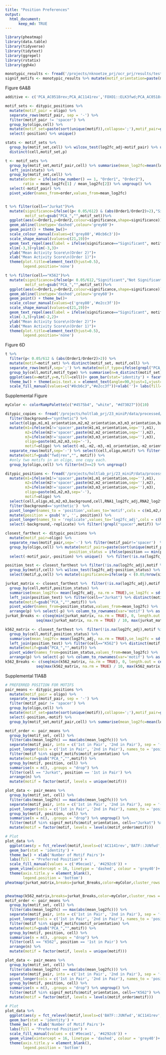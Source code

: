 ```yaml
---
title: "Position Preferences"
output: 
  html_document:
      keep_md: TRUE
---
```


```r
library(pheatmap)
library(data.table)
library(tidyverse)
library(tidytext)
library(ggrepel)
library(rstatix)
library(ggh4x)

monotypic_results <- fread('/projects/nknoetze_prj/ocr_prj/results/test_run/STARR-seq/monotypic.results.tsv')
signif_motifs <- monotypic_results %>% mutate(motif_orientation=paste(motif,orientation,sep='')) %>% filter(signif=="Significant",cell=="Jurkat") %>% distinct(motif_orientation)
```

Figure 6A&B
```r
additive <- c('PCA_AC0518rev;PCA_AC1141rev','FOXO1::ELK3fwd;PCA_AC0518rev','PCA_AC1205rev;POU6F1rev','PCA_AC2802rev;TCF7rev','FOXO1::ELK3rev;PCA_AC2802fwd','GATA3fwd;PCA_AC2802fwd')

motif_sets <- ditypic_positions %>%
  mutate(motif_pair = oligo) %>%
  separate_rows(motif_pair, sep = '-') %>%
  filter(motif_pair != 'spacer') %>%
  group_by(oligo,cell) %>%
  mutate(motif_set=paste(sort(unique(motif)),collapse=';'),motif_pair=gsub("-spacer|spacer-","",oligo)) %>% ungroup() %>% 
  select(-position) %>% unique() 

stats <- motif_sets %>%
  group_by(motif_set,cell) %>% wilcox_test(log2fc_adj~motif_pair) %>% ungroup() %>%
  distinct(cell,motif_set,p)

t <- motif_sets %>%
  group_by(motif_set,motif_pair,cell) %>% summarise(mean_log2fc=mean(log2fc_adj,na.rm=TRUE)) %>% ungroup() %>%
  left_join(stats) %>%
  group_by(motif_set,cell) %>%
  mutate(order = ifelse(row_number() == 1, "Order1", "Order2"),
        ratio = mean_log2fc[1] / mean_log2fc[2]) %>% ungroup() %>%
  select(-motif_pair) %>% 
  pivot_wider(names_from=order,values_from=mean_log2fc)


t %>% filter(cell=="Jurkat")%>%
  mutate(significance=ifelse((p< 0.05/612) & (abs(Order1/Order2)>2),"Significant","Not Significant"),
         motif_set=gsub("PCA_","",motif_set))%>% 
  ggplot(aes(x=Order1,y=Order2,colour=significance,shape=significance))+ 
  geom_abline(linetype='dashed',colour='grey60')+ 
  geom_point() + theme_bw()+
  scale_colour_manual(values=c('grey80','#8cb6c3'))+
  scale_shape_manual(values=c(21,19))+
  geom_text_repel(aes(label = ifelse(significance=="Significant", motif_set, "")),size = 3, max.overlaps = 20)+
  xlim(-3,3)+ylim(-3,3)+
  ylab("Mean Activity Score\n(Order 2)")+
  xlab("Mean Activity Score\n(Order 1)")+
  theme(plot.title=element_text(hjust=0.5),
        legend.position='none')

t %>% filter(cell=="K562")%>%
  mutate(significance=ifelse(p< 0.05/612,"Significant","Not Significant"),
         motif_set=gsub("PCA_","",motif_set))%>% 
  ggplot(aes(x=Order1,y=Order2,colour=significance,shape=significance))+ 
  geom_abline(linetype='dashed',colour='grey60')+ 
  geom_point() + theme_bw()+
  scale_colour_manual(values=c('grey80','#e2cc3f'))+
  scale_shape_manual(values=c(21,19))+
  geom_text_repel(aes(label = ifelse(significance=="Significant", motif_set, "")),size = 3, max.overlaps = 20)+
  xlim(-3,3)+ylim(-2,2)+
  ylab("Mean Activity Score\n(Order 2)")+
  xlab("Mean Activity Score\n(Order 1)")+
  theme(plot.title=element_text(hjust=0.5),
        legend.position='none')
```

Figure 6D
```r
t %>% 
  filter(p< 0.05/612 & (abs(Order1/Order2)>2)) %>% 
  mutate(motif=motif_set) %>% distinct(motif_set, motif,cell) %>%
  separate_rows(motif,sep=';') %>% mutate(motif_type=ifelse(grepl("PCA_",motif),"Novel Motif","TFBS"),motif=gsub("PCA_","",motif)) %>% 
  group_by(cell,motif,motif_type) %>% summarise(n=n_distinct(motif_set)) %>% ungroup() %>% 
  ggplot(aes(x=motif,y=n,fill=cell))+ geom_bar(stat='identity') + facet_grid(.~motif_type,scale='free_x') + 
  theme_bw() + theme(axis.text.x = element_text(angle=90,hjust=1,vjust=1))+ ylab("Number of Motif Pairs") + 
  scale_fill_manual(values=c("#8cb6c3","#e2cc3f"))+xlab('')+ labs(fill="Cell Line")
```

Supplemental Figure
```r
myColor <- colorRampPalette(c("#4575b4", "white", "#d73027"))(10)

ditypic_copies <- fread('/projects/holtlab_prj/23_miniP/data/processed/STARRseq/candidate.master.count.file.ditypic.tsv') %>% 
  filter(background=="synthetic") %>%
  select(oligo,m1,m1_orientation,m2,m2_orientation,m3,m3_orientation,background,cell,RNA1_log2fc_adj,RNA2_log2fc_adj,RNA3_log2fc_adj) %>%
  mutate(m1=ifelse(m1!='spacer',paste(m1,m1_orientation,sep=''),m1),
         m2=ifelse(m2!='spacer',paste(m2,m2_orientation,sep=''),m2),
         m3=ifelse(m3!='spacer',paste(m3,m3_orientation,sep=''),m3),
         oligo=paste(m1,m2,m3,sep='-'),
         motif=oligo) %>% select(-m1,-m2,-m3,-m1_orientation,-m2_orientation,-m3_orientation) %>%
  separate_rows(motif,sep='-') %>% select(cell,oligo,motif) %>% filter(motif!='spacer') %>% 
  mutate(motif=gsub("fwd|rev","", motif)) %>% 
  #only two motifs in an oligo, one copy each.
  group_by(oligo,cell) %>% filter(n()==2) %>% ungroup()

ditypic_positions <- fread('/projects/holtlab_prj/23_miniP/data/processed/STARRseq/candidate.master.count.file.ditypic.tsv') %>%
  mutate(m1=ifelse(m1!='spacer',paste(m1,m1_orientation,sep=''),m1),
         m2=ifelse(m2!='spacer',paste(m2,m2_orientation,sep=''),m2),
         m3=ifelse(m3!='spacer',paste(m3,m3_orientation,sep=''),m3),
         oligo=paste(m1,m2,m3,sep='-'),
         motif=oligo) %>% 
  select(cell,oligo,m1,m2,m3,background,cell,RNA1_log2fc_adj,RNA2_log2fc_adj,RNA3_log2fc_adj) %>% 
  filter(background=='synthetic')  %>% 
  pivot_longer(names_to = 'position',values_to='motif',cols = c(m1,m2,m3)) %>%
  mutate(position = gsub('m', '', position)) %>%
  pivot_longer(names_to = 'replicate',values_to='log2fc_adj',cols = c(RNA1_log2fc_adj,RNA2_log2fc_adj,RNA3_log2fc_adj)) %>%  
  select(-background,-replicate) %>% filter(!grepl("spacer",motif)) %>% filter(oligo %in% ditypic_copies$oligo)

closest_farthest <- ditypic_positions %>% 
  mutate(motif_pair=oligo) %>%
  separate_rows(motif_pair,sep='-') %>% filter(motif_pair!='spacer')  %>% 
  group_by(oligo,cell) %>% mutate(motif_pairs=paste(sort(unique(motif_pair)),collapse=';'),
                             position_status = ifelse(position == min(position), "1st in Pair", "2nd in Pair")) %>% ungroup() %>% 
  select(-motif_pair,-position) %>% unique()  %>% filter(!is.na(log2fc_adj))

position_test <- closest_farthest %>% filter(!is.na(log2fc_adj),motif %in% signif_motifs$motif_orientation) %>%
  group_by(motif,cell) %>% wilcox_test(log2fc_adj~position_status) %>% ungroup() %>%
  select(motif,p,cell) %>% mutate(significance=ifelse(p < (0.05/nrow(signif_motifs)),"Significant","Not Significant"))

jurkat_matrix <- closest_farthest %>%  filter(!is.na(log2fc_adj),motif %in% signif_motifs$motif_orientation) %>%
  group_by(cell,motif,position_status) %>% 
  summarise(mean_log2fc= mean(log2fc_adj, na.rm = TRUE),se_log2fc = sd(log2fc_adj, na.rm = TRUE) / sqrt(n())) %>% ungroup() %>%
  left_join(position_test) %>% filter(cell=="Jurkat") %>% distinct(motif, position_status,mean_log2fc,p) %>% 
  mutate(motif=gsub("PCA_","",motif)) %>% 
  pivot_wider(names_from=position_status,values_from=mean_log2fc) %>%
  arrange(p) %>% select(-p) %>% column_to_rownames(var='motif') %>% as.matrix()
jurkat_Breaks <- c(seq(min(jurkat_matrix, na.rm = TRUE), 0, length.out = ceiling(10/2) + 1), 
              seq(max(jurkat_matrix, na.rm = TRUE) / 10, max(jurkat_matrix, na.rm = TRUE), length.out = floor(10/2)))

k562_matrix <- closest_farthest %>%  filter(!is.na(log2fc_adj),motif %in% signif_motifs$motif_orientation) %>% 
  group_by(cell,motif,position_status) %>% 
  summarise(mean_log2fc= mean(log2fc_adj, na.rm = TRUE),se_log2fc = sd(log2fc_adj, na.rm = TRUE) / sqrt(n())) %>% ungroup() %>%
  left_join(position_test) %>% filter(cell=="K562") %>% distinct(motif, position_status,mean_log2fc,p) %>% 
  mutate(motif=gsub("PCA_","",motif)) %>% 
  pivot_wider(names_from=position_status,values_from=mean_log2fc) %>%
  arrange(p) %>% select(-p) %>% column_to_rownames(var='motif') %>% as.matrix()
k562_Breaks <- c(seq(min(k562_matrix, na.rm = TRUE), 0, length.out = ceiling(10/2) + 1), 
              seq(max(k562_matrix, na.rm = TRUE) / 10, max(k562_matrix, na.rm = TRUE), length.out = floor(10/2)))


```

Supplemental 11A&B
```r
# PREFERRED POSITION FOR MOTIFS
pair_means <- ditypic_positions %>%
  mutate(motif_pair = oligo) %>%
  separate_rows(motif_pair, sep = '-') %>%
  filter(motif_pair != 'spacer') %>%
  group_by(oligo,cell) %>%
  mutate(motif_set=paste(sort(unique(motif)),collapse=';'),motif_pair=gsub("-spacer|spacer-","",oligo)) %>% unique() %>% 
  select(-position,-motif) %>% 
  group_by(motif_set,motif_pair,cell) %>% summarise(mean_log2fc=mean(log2fc_adj,na.rm=TRUE)) %>% ungroup()

motif_order <- pair_means %>%
  group_by(motif_set, cell) %>%
  filter(abs(mean_log2fc) == max(abs(mean_log2fc))) %>%
  separate(motif_pair, into = c('1st in Pair', '2nd in Pair'), sep = '-') %>%
  pivot_longer(cols = c('1st in Pair', '2nd in Pair'), names_to = 'position', values_to = 'motif') %>%
  filter(motif %in% signif_motifs$motif_orientation) %>%
  mutate(motif=gsub("PCA_","",motif)) %>%
  group_by(motif, position, cell) %>%
  summarise(n = n(), .groups = "drop") %>%
  filter(cell == "Jurkat", position == '1st in Pair') %>%
  arrange(n) %>%
  mutate(motif = factor(motif, levels = unique(motif)))

plot_data <- pair_means %>%
  group_by(motif_set, cell) %>%
  filter(abs(mean_log2fc) == max(abs(mean_log2fc))) %>%
  separate(motif_pair, into = c('1st in Pair', '2nd in Pair'), sep = '-') %>%
  pivot_longer(cols = c('1st in Pair', '2nd in Pair'), names_to = 'position', values_to = 'motif') %>%
  group_by(motif, position, cell) %>%
  summarise(n = n(), .groups = "drop") %>% ungroup() %>% 
  filter(motif %in% signif_motifs$motif_orientation, cell=="Jurkat") %>% mutate(motif=gsub("PCA_","",motif)) %>%
  mutate(motif = factor(motif, levels = levels(motif_order$motif)))

# Plot
plot_data %>%
  ggplot(aes(y = fct_relevel(motif,levels=c('AC1141rev','BATF::JUNfwd','BATF::JUNrev',"AC0518fwd","AC0518rev","AC2802rev","AC2464rev")), x = n, fill = position)) +
  geom_bar(stat = 'identity') +
  theme_bw() + xlab('Number of Motif Pairs')+
  labs(fill = "Preferred Position") +
  scale_fill_manual(values = c('#9ecae1', '#4292c6')) +
  geom_vline(xintercept = 16, linetype = 'dashed', colour = 'grey40')+
  theme(axis.title.y = element_blank(),
        legend.position = 'bottom')
pheatmap(jurkat_matrix,breaks=jurkat_Breaks,color=myColor,cluster_rows = FALSE,cluster_cols = TRUE)


pheatmap(k562_matrix,breaks=jurkat_Breaks,color=myColor,cluster_rows = FALSE,cluster_cols = TRUE)
motif_order <- pair_means %>%
  group_by(motif_set, cell) %>%
  filter(abs(mean_log2fc) == max(abs(mean_log2fc))) %>%
  separate(motif_pair, into = c('1st in Pair', '2nd in Pair'), sep = '-') %>%
  pivot_longer(cols = c('1st in Pair', '2nd in Pair'), names_to = 'position', values_to = 'motif') %>%
  filter(motif %in% signif_motifs$motif_orientation) %>%
  mutate(motif=gsub("PCA_","",motif)) %>%
  group_by(motif, position, cell) %>%
  summarise(n = n(), .groups = "drop") %>%
  filter(cell == "K562", position == '1st in Pair') %>%
  arrange(n) %>%
  mutate(motif = factor(motif, levels = unique(motif)))

plot_data <- pair_means %>%
  group_by(motif_set, cell) %>%
  filter(abs(mean_log2fc) == max(abs(mean_log2fc))) %>%
  separate(motif_pair, into = c('1st in Pair', '2nd in Pair'), sep = '-') %>%
  pivot_longer(cols = c('1st in Pair', '2nd in Pair'), names_to = 'position', values_to = 'motif') %>%
  group_by(motif, position, cell) %>%
  summarise(n = n(), .groups = "drop") %>% ungroup() %>% 
  filter(motif %in% signif_motifs$motif_orientation, cell=="K562") %>% mutate(motif=gsub("PCA_","",motif)) %>%
  mutate(motif = factor(motif, levels = levels(motif_order$motif)))

# Plot
plot_data %>%
  ggplot(aes(y = fct_relevel(motif,levels=c('BATF::JUNfwd','AC1141rev',"AC0518rev","AC0518fwd",'BATF::JUNrev',"AC2802rev","AC2464rev")), x = n, fill = position)) +
  geom_bar(stat = 'identity') +
  theme_bw() + xlab('Number of Motif Pairs')+
  labs(fill = "Preferred Position") +
  scale_fill_manual(values = c('#9ecae1', '#4292c6')) +
  geom_vline(xintercept = 16, linetype = 'dashed', colour = 'grey40')+
  theme(axis.title.y = element_blank(),
        legend.position = 'bottom')
```


